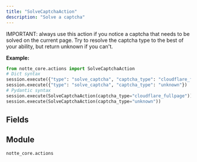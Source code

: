 ```yaml
---
title: "SolveCaptchaAction"
description: "Solve a captcha"
---
```


IMPORTANT: always use this action if you notice a captcha that needs to be solved on the current page. Try to resolve the captcha type to the best of your ability, but return unknown if you can't.

**Example:**
```python
from notte_core.actions import SolveCaptchaAction
# Dict syntax
session.execute({"type": "solve_captcha", "captcha_type": "cloudflare_fullpage"})
session.execute({"type": "solve_captcha", "captcha_type": "unknown"})
# Pydantic syntax
session.execute(SolveCaptchaAction(captcha_type="cloudflare_fullpage"))
session.execute(SolveCaptchaAction(captcha_type="unknown"))
```

## Fields

<ParamField path="type" type="Literal['solve_captcha']" required>
</ParamField>

<ParamField path="category" type="str" required>
</ParamField>

<ParamField path="description" type="str" required>
</ParamField>

<ParamField path="captcha_type" type="Literal['recaptcha', 'cloudflare_embed', 'cloudflare_fullpage', 'perimeterx', 'human_security', 'akamai', 'datadome', 'imperva', 'aws_waf', 'kasada', 'geetest', 'funcaptcha', 'unknown']" required>
</ParamField>


## Module

`notte_core.actions`
